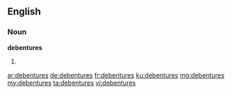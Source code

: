 ==English==

===Noun===
'''debentures'''

# {{plural of|debenture}}

[[ar:debentures]]
[[de:debentures]]
[[fr:debentures]]
[[ku:debentures]]
[[mg:debentures]]
[[my:debentures]]
[[ta:debentures]]
[[vi:debentures]]
